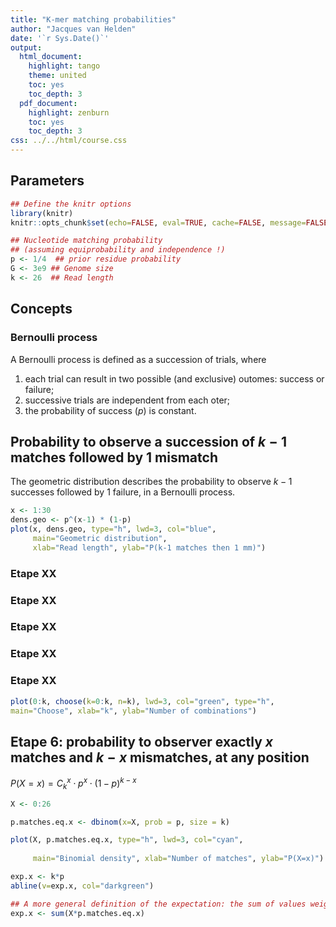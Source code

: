 ```yaml
---
title: "K-mer matching probabilities"
author: "Jacques van Helden"
date: '`r Sys.Date()`'
output:
  html_document:
    highlight: tango
    theme: united
    toc: yes
    toc_depth: 3
  pdf_document:
    highlight: zenburn
    toc: yes
    toc_depth: 3
css: ../../html/course.css
---
```


## Parameters

```r
## Define the knitr options
library(knitr)
knitr::opts_chunk$set(echo=FALSE, eval=TRUE, cache=FALSE, message=FALSE, warning=FALSE, comment = "")
```

```r
## Nucleotide matching probability 
## (assuming equiprobability and independence !)
p <- 1/4  ## prior residue probability
G <- 3e9 ## Genome size
k <- 26  ## Read length
```


## Concepts

### Bernoulli process

A Bernoulli process is defined as a succession of trials, where 

1. each trial can result in two possible (and exclusive) outomes: success or failure;
2. successive trials are independent from each oter;
2. the probability of success ($p$) is constant. 




## Probability to observe a succession of $k-1$ matches  followed by 1 mismatch

The geometric distribution describes the probability to observe $k-1$ successes followed by 1 failure, in a Bernoulli process. 

```r
x <- 1:30
dens.geo <- p^(x-1) * (1-p)
plot(x, dens.geo, type="h", lwd=3, col="blue",
     main="Geometric distribution",
     xlab="Read length", ylab="P(k-1 matches then 1 mm)")

```

### Etape XX

### Etape XX

### Etape XX

### Etape XX

### Etape XX

 
 
 ```r
plot(0:k, choose(k=0:k, n=k), lwd=3, col="green", type="h",
main="Choose", xlab="k", ylab="Number of combinations")
```

## Etape 6: probability to observer exactly $x$ matches and $k-x$ mismatches, at any position

$P(X=x) = C^x_k \cdot p^x \cdot (1-p)^{k-x}$

```r
X <- 0:26

p.matches.eq.x <- dbinom(x=X, prob = p, size = k)

plot(X, p.matches.eq.x, type="h", lwd=3, col="cyan",
     
     main="Binomial density", xlab="Number of matches", ylab="P(X=x)")

exp.x <- k*p
abline(v=exp.x, col="darkgreen")

## A more general definition of the expectation: the sum of values weighted by their priorprobability
exp.x <- sum(X*p.matches.eq.x)

```

